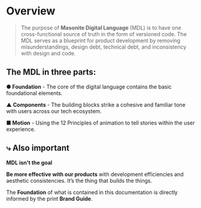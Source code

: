
<Meta title="Overview/Overview" />

# Overview

> The purpose of **Masonite Digital Language** (MDL) is to have one cross-functional source of truth in the form of versioned code. The MDL serves as a blueprint for product development by removing misunderstandings, design debt, technical debt, and inconsistency with design and code.

## The MDL in three parts:

**● Foundation** - The core of the digital language contains the basic foundational elements.

**▲ Components** - The building blocks strike a cohesive and familiar tone with users across our tech ecosystem.

**■ Motion** - Using the 12 Principles of animation to tell stories within the user experience.

## ⤷ Also important

**MDL isn't the goal**

**Be more effective with our products** with development efficiencies and aesthetic consistencies. It’s the thing that builds the things.

The **Foundation** of what is contained in this documentation is directly informed by the print **Brand Guide**.
